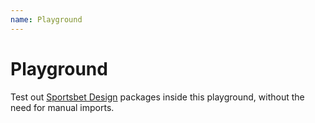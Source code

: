 ```yaml
---
name: Playground
---
```



# Playground

Test out [Sportsbet Design](../) packages inside this playground, without the
need for manual imports.

<ThemeValues />
